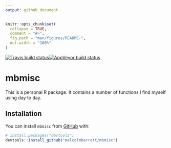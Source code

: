 ```yaml
---
output: github_document
---
```


<!-- README.md is generated from README.Rmd. Please edit that file -->

```r
knitr::opts_chunk$set(
  collapse = TRUE,
  comment = "#>",
  fig.path = "man/figures/README-",
  out.width = "100%"
)
```

[![Travis build status](https://travis-ci.org/malcolmbarrett/mbmisc.svg?branch=master)](https://travis-ci.org/malcolmbarrett/mbmisc)[![AppVeyor build status](https://ci.appveyor.com/api/projects/status/github/malcolmbarrett/mbmisc?branch=master&svg=true)](https://ci.appveyor.com/project/malcolmbarrett/mbmisc)

# mbmisc

This is a personal R package. It contains a number of functions I find myself using day to day.

## Installation

You can install `mbmisc` from [GitHub](https://github.com/) with:

``` r
# install.packages("devtools")
devtools::install_github("malcolmbarrett/mbmisc")
```
